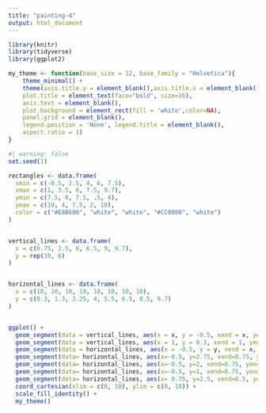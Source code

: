 ```yaml
---
title: "painting-4"
output: html_document
---
```


```r
library(knitr)
library(tidyverse)
library(ggplot2)
```

```r
my_theme <- function(base_size = 12, base_family = "Helvetica"){
    theme_minimal() +
    theme(axis.title.y = element_blank(),axis.title.x = element_blank(),
    plot.title = element_text(face="bold", size=16),
    axis.text = element_blank(),
    plot.background = element_rect(fill = 'white',color=NA),
    panel.grid = element_blank(),
    legend.position = 'None', legend.title = element_blank(),
    aspect.ratio = 1)
}

```

```r
#| warning: false
set.seed(1)

rectangles <- data.frame(
  xmin = c(-0.5, 2.5, 4, 6, 7.5),
  xmax = c(1, 3.5, 6, 7.5, 9.7),
  ymin = c(7.5, 0, 7.5, .5, 4),
  ymax = c(10, 4, 7.5, 2, 10),
  color = c("#E8B600", "white", "white", "#CC0000", "white")
)


vertical_lines <- data.frame(
  x = c(0.75, 2.5, 6, 6.5, 9, 9.7),
  y = rep(10, 6)
)


horizontal_lines <- data.frame(
  x = c(10, 10, 10, 10, 10, 10, 10, 10),
  y = c(0.3, 1.3, 3.25, 4, 5.5, 6.5, 8.5, 9.7)
)


ggplot() +
  geom_segment(data = vertical_lines, aes(x = x, y = -0.5, xend = x, yend = y), color = "#E8B600", size = 2) +
  geom_segment(data = vertical_lines, aes(x = 1, y = 0.3, xend = 1, yend = y), color = "#E8B600", size = 2) +
  geom_segment(data = horizontal_lines, aes(x = -0.5, y = y, xend = x, yend = y), color = "#E8B600", size = 2) +
  geom_segment(data= horizontal_lines, aes(x=-0.5, y=2.75, xend=0.75, yend=2.75), color = "#E8B600", size = 2) +
  geom_segment(data= horizontal_lines, aes(x=-0.5, y=2, xend=0.75, yend=2), color = "#E8B600", size = 2) +
  geom_segment(data= horizontal_lines, aes(x=-0.5, y=1, xend=0.75, yend=1), color = "#E8B600", size = 2) +
  geom_segment(data= horizontal_lines, aes(x= 0.75, y=2.5, xend=6.5, yend=2.5), color = "#E8B600", size = 2) +
  coord_cartesian(xlim = c(0, 10), ylim = c(0, 10)) +
  scale_fill_identity() +
  my_theme()
```

